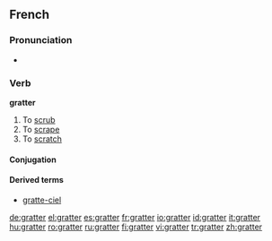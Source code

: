 ==French==

===Pronunciation===
* {{audio|Fr-gratter.ogg|Audio}}

===Verb===
'''gratter'''

# To [[scrub]]
# To [[scrape]]
# To [[scratch]]

====Conjugation====
{{fr-conj-er|gratt|avoir}}

====Derived terms====
*[[gratte-ciel]]

[[de:gratter]]
[[el:gratter]]
[[es:gratter]]
[[fr:gratter]]
[[io:gratter]]
[[id:gratter]]
[[it:gratter]]
[[hu:gratter]]
[[ro:gratter]]
[[ru:gratter]]
[[fi:gratter]]
[[vi:gratter]]
[[tr:gratter]]
[[zh:gratter]]
